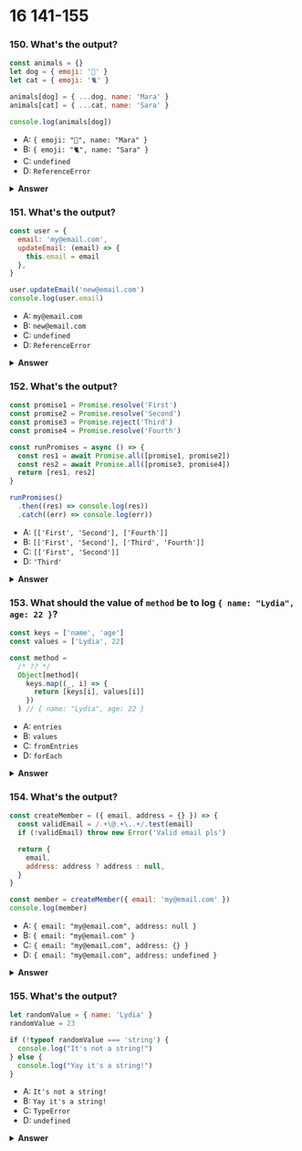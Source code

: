 
# 16 141-155

### 150. What's the output?

```javascript
const animals = {}
let dog = { emoji: '🐶' }
let cat = { emoji: '🐈' }

animals[dog] = { ...dog, name: 'Mara' }
animals[cat] = { ...cat, name: 'Sara' }

console.log(animals[dog])
```

- A: `{ emoji: "🐶", name: "Mara" }`
- B: `{ emoji: "🐈", name: "Sara" }`
- C: `undefined`
- D: `ReferenceError`

<details>
<summary>
<b>Answer</b>
</summary>
<p>

#### Answer: B

Object keys are converted to strings.

Since the value of `dog` is an object, `animals[dog]` actually means that we’re creating a new property called `"object Object"` equal to the new object. `animals["object Object"]` is now equal to `{ emoji: "🐶", name: "Mara"}`.

`cat` is also an object, which means that `animals[cat]` actually means that we’re overwriting the value of `animals["object Object"]` with the new cat properties.

Logging `animals[dog]`, or actually `animals["object Object"]` since converting the `dog` object to a string results `"object Object"`, returns the `{ emoji: "🐈", name: "Sara" }`.

</p>
</details>

### 151. What's the output?

```javascript
const user = {
  email: 'my@email.com',
  updateEmail: (email) => {
    this.email = email
  },
}

user.updateEmail('new@email.com')
console.log(user.email)
```

- A: `my@email.com`
- B: `new@email.com`
- C: `undefined`
- D: `ReferenceError`

<details>
<summary>
<b>Answer</b>
</summary>
<p>

#### Answer: A

The `updateEmail` function is an arrow function, and is not bound to the `user` object. This means that the `this` keyword is not referring to the `user` object, but refers to the global scope in this case. The value of `email` within the `user` object does not get updated. When logging the value of `user.email`, the original value of `my@email.com` gets returned.

</p>
</details>

### 152. What's the output?

```javascript
const promise1 = Promise.resolve('First')
const promise2 = Promise.resolve('Second')
const promise3 = Promise.reject('Third')
const promise4 = Promise.resolve('Fourth')

const runPromises = async () => {
  const res1 = await Promise.all([promise1, promise2])
  const res2 = await Promise.all([promise3, promise4])
  return [res1, res2]
}

runPromises()
  .then((res) => console.log(res))
  .catch((err) => console.log(err))
```

- A: `[['First', 'Second'], ['Fourth']]`
- B: `[['First', 'Second'], ['Third', 'Fourth']]`
- C: `[['First', 'Second']]`
- D: `'Third'`

<details>
<summary>
<b>Answer</b>
</summary>
<p>

#### Answer: D

The `Promise.all` method runs the passed promises in parallel. If one promise fails, the `Promise.all` method _rejects_ with the value of the rejected promise. In this case, `promise3` rejected with the value `"Third"`. We’re catching the rejected value in the chained `catch` method on the `runPromises` invocation to catch any errors within the `runPromises` function. Only `"Third"` gets logged, since `promise3` rejected with this value.

</p>
</details>

### 153. What should the value of `method` be to log `{ name: "Lydia", age: 22 }`?

```javascript
const keys = ['name', 'age']
const values = ['Lydia', 22]

const method =
  /* ?? */
  Object[method](
    keys.map((_, i) => {
      return [keys[i], values[i]]
    })
  ) // { name: "Lydia", age: 22 }
```

- A: `entries`
- B: `values`
- C: `fromEntries`
- D: `forEach`

<details>
<summary>
<b>Answer</b>
</summary>
<p>

#### Answer: C

The `fromEntries` method turns a 2d array into an object. The first element in each subarray will be the key, and the second element in each subarray will be the value. In this case, we’re mapping over the `keys` array, which returns an array which first element is the item on the key array on the current index, and the second element is the item of the values array on the current index.

This creates an array of subarrays containing the correct keys and values, which results in `{ name: "Lydia", age: 22 }`

</p>
</details>

### 154. What's the output?

```javascript
const createMember = ({ email, address = {} }) => {
  const validEmail = /.+\@.+\..+/.test(email)
  if (!validEmail) throw new Error('Valid email pls')

  return {
    email,
    address: address ? address : null,
  }
}

const member = createMember({ email: 'my@email.com' })
console.log(member)
```

- A: `{ email: "my@email.com", address: null }`
- B: `{ email: "my@email.com" }`
- C: `{ email: "my@email.com", address: {} }`
- D: `{ email: "my@email.com", address: undefined }`

<details>
<summary>
<b>Answer</b>
</summary>
<p>

#### Answer: C

The default value of `address` is an empty object `{}`. When we set the variable `member` equal to the object returned by the `createMember` function, we didn't pass a value for address, which means that the value of address is the default empty object `{}`. An empty object is a truthy value, which means that the condition of the `address ? address : null` conditional returns `true`. The value of address is the empty object `{}`.

</p>
</details>

### 155. What's the output?

```javascript
let randomValue = { name: 'Lydia' }
randomValue = 23

if (!typeof randomValue === 'string') {
  console.log("It's not a string!")
} else {
  console.log("Yay it's a string!")
}
```

- A: `It's not a string!`
- B: `Yay it's a string!`
- C: `TypeError`
- D: `undefined`

<details>
<summary>
<b>Answer</b>
</summary>
<p>

#### Answer: B

The condition within the `if` statement checks whether the value of `!typeof randomValue` is equal to `"string"`. The `!` operator converts the value to a boolean value. If the value is truthy, the returned value will be `false`, if the value is falsy, the returned value will be `true`. In this case, the returned value of `typeof randomValue` is the truthy value `"number"`, meaning that the value of `!typeof randomValue` is the boolean value `false`.

`!typeof randomValue === "string"` always returns false, since we're actually checking `false === "string"`. Since the condition returned `false`, the code block of the `else` statement gets run, and `Yay it's a string!` gets logged.

</p>
</details>
